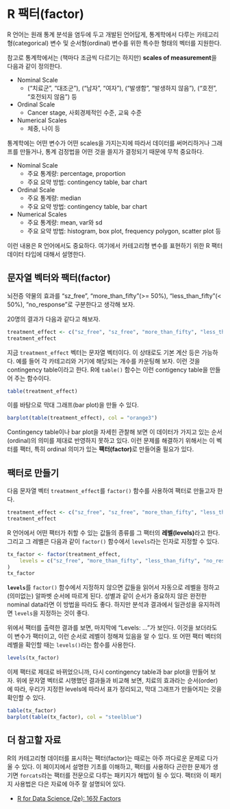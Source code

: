 # R 팩터([factor]{.style-text font-weight="bold" color="#1B9E77"})

R 언어는 원래 통계 분석을 염두에 두고 개발된 언어답게, 통계학에서 다루는 카테고리형(categorical) 변수 및 순서형(ordinal) 변수를 위한 특수한 형태의 벡터를 지원한다.

참고로 통계학에서는 (책마다 조금씩 다르기는 하지만) **scales of measurement**을 다음과 같이 정의한다. 

- Nominal Scale
    - ("치료군", "대조군"), ("남자", "여자"), ("발생함", "발생하지 않음"), ("호전", "호전되지 않음") 등 
- Ordinal Scale
    - Cancer stage, 사회경제적인 수준, 교육 수준
- Numerical Scales
    - 체중, 나이 등 

통계학에는 어떤 변수가 어떤 scales을 가지는지에 따라서 데이터를 써머리하거나 그래프를 만들거나, 통계 검정법을 어떤 것을 쓸지가 결정되기 때문에 무척 중요하다.


- Nominal Scale
    - 주요 통계량: percentage, proportion
    - 주요 요약 방법: contingency table, bar chart
- Ordinal Scale
    - 주요 통계량: median
    - 주요 요약 방법: contingency table, bar chart
- Numerical Scales
    - 주요 통계량: mean, var와 sd
    - 주요 요약 방법: histogram, box plot, frequency polygon, scatter plot 등 

이런 내용은 R 언어에서도 중요하다. 여기에서 카테고리형 변수를 표현하기 위한 R 팩터 데이터 타입에 대해서 설명한다.

## 문자열 벡터와 팩터(factor)

뇌전증 약물의 효과를 "sz_free", "more_than_fifty"(>= 50%), "less_than_fifty"(< 50%), "no_response"로 구분한다고 생각해 보자. 

20명의 결과가 다음과 같다고 해보자.

```r
treatment_effect <- c("sz_free", "sz_free", "more_than_fifty", "less_than_fifty", "less_than_fifty", "no_response", "sz_free", "more_than_fifty", "less_than_fifty", "less_than_fifty", "no_response", "sz_free", "more_than_fifty", "less_than_fifty", "less_than_fifty", "no_response", "no_response", "sz_free", "sz_free", "more_than_fifty")
treatment_effect
```

지금 `treatment_effect` 벡터는 문자열 벡터이다. 이 상태로도 기본 계산 등은 가능하다. 예를 들어 각 카테고리와 거기에 해당되는 개수를 카운팅해 보자. 이런 것을 contingency table이라고 한다. R에 `table()` 함수는 이런 contigency table을 만들어 주는 함수이다.

```r
table(treatment_effect)
```

이를 바탕으로 막대 그래프(bar plot)을 만들 수 있다.

```r
barplot(table(treatment_effect), col = "orange3")
```

Contingency table이나 bar plot을 자세힌 관찰해 보면 이 데이터가 가지고 있는 순서(ordinal)의 의미를 제대로 반영하지 못하고 있다. 이런 문제를 해결하기 위해서는 이 벡터를 팩터, 특히 ordinal 의미가 있는 **팩터(factor)**로 만들어줄 필요가 있다.

## 팩터로 만들기 

다음 문자열 벡터 `treatment_effect`를 `factor()` 함수를 사용하여 팩터로 만들고자 한다.

```r
treatment_effect <- c("sz_free", "sz_free", "more_than_fifty", "less_than_fifty", "less_than_fifty", "no_response", "sz_free", "more_than_fifty", "less_than_fifty", "less_than_fifty", "no_response", "sz_free", "more_than_fifty", "less_than_fifty", "less_than_fifty", "no_response", "no_response", "sz_free", "sz_free", "more_than_fifty")
treatment_effect
```

R 언어에서 어떤 팩터가 취할 수 있는 값들의 종류를 그 팩터의 **레벨(levels)**라고 한다. 그리고 그 레벨은 다음과 같이 `factor()` 함수에서 `levels`라는 인자로 지정할 수 있다.

```r
tx_factor <- factor(treatment_effect,
    levels = c("sz_free", "more_than_fifty", "less_than_fifty", "no_response")
)
tx_factor
```

**`levels`**를 `factor()` 함수에서 지정하지 않으면 값들을 읽어서 자동으로 레벨을 정하고 (의미없는) 알파벳 순서에 따르게 된다. 성별과 같이 순서가 중요하지 않은 완전한 nominal data라면 이 방법을 따라도 좋다. 하지만 분석과 결과에서 일관성을 유지하려면 `levels`을 지정하는 것이 좋다. 

위에서 팩터를 출력한 결과를 보면, 마지막에 "Levels: ..."가 보인다. 이것을 보더라도 이 변수가 팩터이고, 이런 순서로 레벨이 정해져 있음을 알 수 있다. 또 어떤 팩터 벡터의 레벨을 확인할 때는 `levels()`라는 함수를 사용한다.

```r
levels(tx_factor)
```

이제 팩터로 제대로 바뀌었으니까, 다시 contingency table과 bar plot을 만들어 보자. 위에 문자열 벡터로 시행했던 결과들과 비교해 보면, 치료의 효과라는 순서(order)에 따라, 우리가 지정한 levels에 따라서 표가 정리되고, 막대 그래프가 만들어지는 것을 확인할 수 있다.

```r
table(tx_factor)
barplot(table(tx_factor), col = "steelblue")
```

## 더 참고할 자료 

R의 카테고리형 데이터를 표시하는 팩터(factor)는 때로는 아주 까다로운 문제로 다가올 수 있다. 이 페이지에서 설명한 기초를 이해하고, 팩터를 사용하다 곤란한 문제가 생기면 `forcats`라는 팩터를 전문으로 다루는 패키지가 해법이 될 수 있다. 팩터와 이 패키지 사용법은 다은 자료에 아주 잘 설명되어 있다.

- [R for Data Science (2e): 16장 Factors](https://r4ds.hadley.nz/factors.html)

